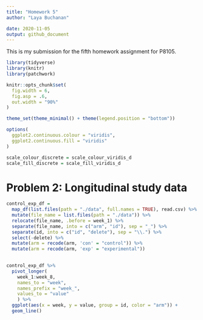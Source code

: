```yaml
---
title: "Homework 5"
author: "Laya Buchanan"

date: 2020-11-05
output: github_document
---
```


This is my submission for the fifth homework assignment for P8105.  

```r
library(tidyverse)
library(knitr)
library(patchwork)

knitr::opts_chunk$set(
  fig.width = 6,
  fig.asp = .6,
  out.width = "90%"
)

theme_set(theme_minimal() + theme(legend.position = "bottom"))

options(
  ggplot2.continuous.colour = "viridis",
  ggplot2.continuous.fill = "viridis"
)

scale_colour_discrete = scale_colour_viridis_d
scale_fill_discrete = scale_fill_viridis_d
```

# Problem 2: Longitudinal study data

```r
control_exp_df = 
  map_df(list.files(path = "./data", full.names = TRUE), read.csv) %>% 
  mutate(file_name = list.files(path = "./data")) %>% 
  relocate(file_name, .before = week_1) %>% 
  separate(file_name, into = c("arm", "id"), sep = "_") %>% 
  separate(id, into = c("id", "delete"), sep = "\\.") %>% 
  select(-delete) %>% 
  mutate(arm = recode(arm, 'con' = "control")) %>% 
  mutate(arm = recode(arm, 'exp' = "experimental"))
  

control_exp_df %>% 
  pivot_longer(
    week_1:week_8,
    names_to = "week",
    names_prefix = "week_",
    values_to = "value"
    ) %>% 
  ggplot(aes(x = week, y = value, group = id, color = "arm")) + 
  geom_line()
```

